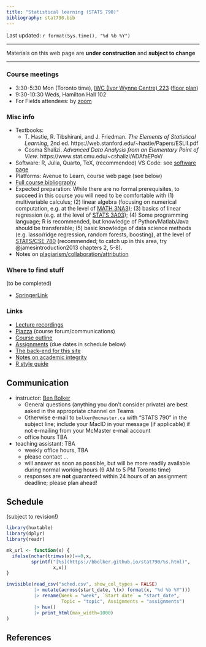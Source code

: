 ```yaml
---
title: "Statistical learning (STATS 790)"
bibliography: stat790.bib
---
```


<!-- from https://www.w3schools.com/css/css_table.asp -->
<style>
th, td {
   vertical-align: top;
   padding: 15px;
}
tr:nth-child(even) {background-color: #f2f2f2;} 
th {background-color: #ccccff;}
</style>

Last updated: `r format(Sys.time(), "%d %b %Y")`

---

Materials on this web page are **under construction** and **subject to change**

---

### Course meetings

- 3:30-5:30 Mon (Toronto time), [IWC (Ivor Wynne Centre) 223](https://osm.org/go/ZXtIyrMv?m=) ([floor plan](https://www.mcmaster.ca/uts/maps/iwc2.html))
- 9:30-10:30 Weds, Hamilton Hall 102
- For Fields attendees: by [zoom](https://zoom.us/j/94032290804?pwd=bHlYYWNkSkZlbXhRVFY4emFaOThvZz09)

### Misc info

- Textbooks:
  - T. Hastie, R. Tibshirani, and J. Friedman. *The Elements of Statistical Learning*, 2nd ed. https://web.stanford.edu/~hastie/Papers/ESLII.pdf
  - Cosma Shalizi. *Advanced Data Analysis from an Elementary Point of View*. https://www.stat.cmu.edu/~cshalizi/ADAfaEPoV/
- Software: R, Julia, Quarto, TeX, (recommended) VS Code: see [software page](software/README.html)
- Platforms: Avenue to Learn, course web page (see below)
- [Full course bibliography](stat790_bib.html)
- Expected preparation: While there are no formal prerequisites, to succeed in this course you will need to be comfortable with (1)  multivariable calculus; (2) linear algebra (focusing on numerical computation, e.g. at the level of [MATH 3NA3](https://mcmasteru365.sharepoint.com/:w:/s/sci-course-outlines/ETS28ygy6rZBs3-oLnuLkRYBMthhG_x681iQsnGSbPjHMw?e=d3VrR8)); (3) basics of linear regression (e.g. at the level of [STATS 3A03](https://mcmasteru365.sharepoint.com/:w:/s/sci-course-outlines/EX5q-QIB-lRGvCleB8YStCIB1pfpenDKNb4Uc-53WEGBrg?e=ScAtu8)); (4) Some programming language; R is recommended, but knowledge of Python/Matlab/Java should be transferable; (5) basic knowledge of data science methods (e.g. lasso/ridge regression, random forests, boosting), at the level of [STATS/CSE 780](https://mcmasteru365.sharepoint.com/:w:/s/sci-course-outlines/EVigYZ1rvklEm6iuA0SkY2YBtXn_oXAFGJQnNmm9St-y_w?e=jajZ3H) (recommended; to catch up in this area, try @jamesintroduction2013 chapters 2, 5-8).
- Notes on [plagiarism/collaboration/attribution](./honesty.html)

### Where to find stuff

(to be completed)

- [SpringerLink](https://libraryssl.lib.mcmaster.ca/libaccess/login.php?url=https%3a%2f%2flink.springer.com)

### Links

- [Lecture recordings](https://www.youtube.com/playlist?list=PLArBKNfJxuuks3YRWAO-fBxX18QCrTmon)
- [Piazza](https://piazza.com/mcmaster.ca/spring2023/stats790) (course forum/communications)
- [Course outline](outline.docx)
- [Assignments](./assignments/README.html) (due dates in schedule below)
- [The back-end for this site](https://github.com/bbolker/stat790)
- [Notes on academic integrity](./honesty.html)
- [R style guide](./R_style.html)

## Communication

- instructor: [Ben Bolker](http://www.math.mcmaster.ca/~bolker/)
    - General questions (anything you don't consider private) are best asked in the appropriate channel on Teams
    - Otherwise e-mail to `bolker@mcmaster.ca` with "STATS 790" in the subject line; include your MacID in your message (if applicable) if not e-mailing from your McMaster e-mail account
	- office hours TBA
- teaching assistant: TBA
    - weekly office hours, TBA
    - please contact ...
	- will answer as soon as possible, but will be more readily available during normal working hours (9 AM to 5 PM Toronto time)
	- responses are **not** guaranteed within 24 hours of an assignment deadline; please plan ahead!

## Schedule

(subject to revision!)

```r
library(huxtable)
library(dplyr)
library(readr)

mk_url <- function(x) {
  ifelse(nchar(trimws(x))==0,x,
         sprintf("[%s](https://bbolker.github.io/stat790/%s.html)",
                 x,x))
}

invisible(read_csv("sched.csv", show_col_types = FALSE)
          |> mutate(across(start_date, \(x) format(x, "%d %b %Y")))
          |> rename(Week = "week", `Start date` = "start_date",
                    Topic = "topic", Assignments = "assignments")
          |> hux()
          |> print_html(max_width=1000)
)
```

## References

